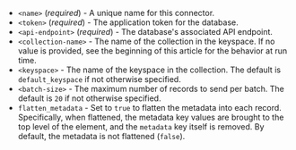 - `<name>` (_required_) - A unique name for this connector.
- `<token>` (_required_) - The application token for the database.
- `<api-endpoint>` (_required_) - The database's associated API endpoint.
- `<collection-name>` - The name of the collection in the keyspace. If no value is provided, see the beginning of this article for the behavior at run time.
- `<keyspace>` - The name of the keyspace in the collection. The default is `default_keyspace` if not otherwise specified.
- `<batch-size>` - The maximum number of records to send per batch. The default is `20` if not otherwise specified.
- `flatten_metadata` - Set to `true` to flatten the metadata into each record. Specifically, when flattened, the metadata key values are brought to the top level of the element, and the `metadata` key itself is removed. By default, the metadata is not flattened (`false`).
